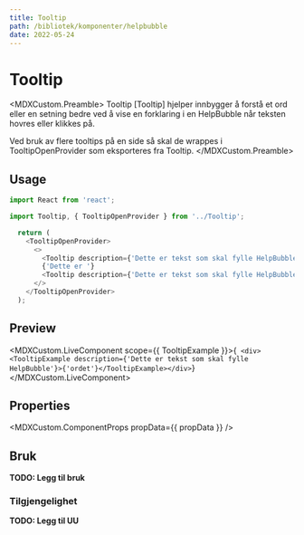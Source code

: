 ```yaml
---
title: Tooltip
path: /bibliotek/komponenter/helpbubble
date: 2022-05-24
---
```




# Tooltip

<MDXCustom.Preamble>
  Tooltip [Tooltip] hjelper innbygger å forstå et ord eller en setning bedre ved å vise en forklaring i en HelpBubble når teksten hovres
  eller klikkes på.

  Ved bruk av flere tooltips på en side så skal de wrappes i TooltipOpenProvider som eksporteres fra Tooltip.
</MDXCustom.Preamble>

## Usage
```javascript
import React from 'react';

import Tooltip, { TooltipOpenProvider } from '../Tooltip';

  return (
    <TooltipOpenProvider>
      <>
        <Tooltip description={'Dette er tekst som skal fylle HelpBubble'} >{'ordet'}</Tooltip>
        {'Dette er '}
        <Tooltip description={'Dette er tekst som skal fylle HelpBubble'} >{'enda et tooltip ord'}</Tooltip>
      </>
    </TooltipOpenProvider>
  );
```

## Preview

<MDXCustom.LiveComponent scope={{ TooltipExample }}>{`
        <div><TooltipExample description={'Dette er tekst som skal fylle HelpBubble'}>{'ordet'}</TooltipExample></div>`}</MDXCustom.LiveComponent>

## Properties

<MDXCustom.ComponentProps propData={{ propData }} />

## Bruk

**TODO: Legg til bruk**

### Tilgjengelighet

**TODO: Legg til UU**
